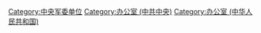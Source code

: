 [[Category:中央军委单位|Category:中央军委单位]]
[[Category:办公室_(中共中央)|Category:办公室 (中共中央)]]
[[Category:办公室_(中华人民共和国)|Category:办公室 (中华人民共和国)]]